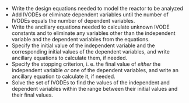 
* Write the design equations needed to model the reactor to be analyzed
* Add IVODEs or eliminate dependent variables until the number of IVODEs equals the number of dependent variables.
* Write the ancillary equations needed to calculate unknown IVODE constants and to eliminate any variables other than the independent variable and the dependent variables from the equations.
* Specify the initial value of the independent variable and the corresponding initial values of the dependent variables, and write ancillary equations to calculate them, if needed.
* Specify the stopping criterion, i. e. the final value of *either* the independent variable *or* one of the dependent variables, and write an ancillary equation to calculate it, if needed.
* Solve the set of IVODEs to find the values of the independent and dependent variables within the range between their initial values and their final values.
